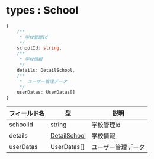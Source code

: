 
# types : School 

```ts
{
    /**
     * 学校管理Id
     */
    schoolId: string,
    /**
     * 学校情報
     */
    details: DetailSchool,
    /**
     *  ユーザー管理データ
     */
    userDatas: UserDatas[]
}
```

| フィールド名 | 型 | 説明 |
| --- | --- | --- |
| schoolId | string | 学校管理Id |
| details | [DetailSchool](./detailschool) | 学校情報 |
| userDatas | UserDatas[] | ユーザー管理データ |